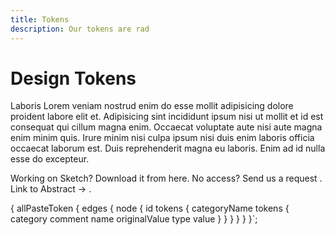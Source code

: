 ```yaml
---
title: Tokens
description: Our tokens are rad
---
```



# Design Tokens

Laboris Lorem veniam nostrud enim do esse mollit adipisicing dolore proident labore elit et. Adipisicing sint incididunt ipsum nisi ut mollit et id est consequat qui cillum magna enim. Occaecat voluptate aute nisi aute magna enim minim quis. Irure minim nisi culpa ipsum nisi duis enim laboris officia occaecat laborum est. Duis reprehenderit magna eu laboris. Enim ad id nulla esse do excepteur.

<Box backgroundColor="colorBackground" borderRadius="borderRadius20" padding="space60" my="space100" maxWidth="size40">
  <Text as="p" marginBottom="space40">
    Working on Sketch? Download it from here. No access?
    <Anchor href="#">
      Send us a request
    </Anchor>.
  </Text>

  <Text as="p">
    <Anchor href="#">
      Link to Abstract ->
    </Anchor>.
  </Text>
</Box>

<TokensList data={props.data.allPasteToken.edges} />

{
  allPasteToken {
    edges {
      node {
        id
        tokens {
          categoryName
          tokens {
            category
            comment
            name
            originalValue
            type
            value
          }
        }
      }
    }
  }
}`;
